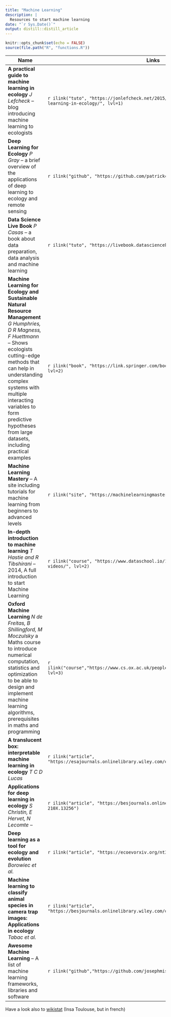 ```yaml
---
title: "Machine Learning"
description: |
  Resources to start machine learning
date: "`r Sys.Date()`"
output: distill::distill_article
---
```


```r
knitr::opts_chunk$set(echo = FALSE)
source(file.path("R", "functions.R"))
```


| Name                                      | Links |
|-------------------------------------------|-------|
|**A practical guide to machine learning in ecology** *J Lefcheck* -- blog introducing machine learning to ecologists|`r ilink("tuto", "https://jonlefcheck.net/2015/02/06/a-practical-guide-to-machine-learning-in-ecology/", lvl=1)`|
|**Deep Learning for Ecology** *P Gray* -- a brief overview of the applications of deep learning to ecology and remote sensing|`r ilink("github", "https://github.com/patrickcgray/deep_learning_ecology", lvl=1)`|
|**Data Science Live Book** *P Casas* -- a book about data preparation, data analysis and machine learning|`r ilink("tuto", "https://livebook.datascienceheroes.com/", lvl=1)`|
|**Machine Learning for Ecology and Sustainable Natural Resource Management** *G Humphries, D R Magness, F Huettmann* -- Shows ecologists cutting-edge methods that can help in understanding complex systems with multiple interacting variables to form predictive hypotheses from large datasets, including practical examples|`r ilink("book", "https://link.springer.com/book/10.1007%2F978-3-319-96978-7", lvl=2)`|
|**Machine Learning Mastery** -- A site including tutorials for machine learning from beginners to advanced levels|`r ilink("site", "https://machinelearningmastery.com/start-here/")`|
|**In-depth introduction to machine learning** *T Hastie and R Tibshirani* -- 2014, A full introduction to start Machine Learning|`r ilink("course", "https://www.dataschool.io/15-hours-of-expert-machine-learning-videos/", lvl=2)`|
|**Oxford Machine Learning** *N de Freitas, B Shillingford, M Moczulsky* a Maths course to introduce numerical computation, statistics and optimization to be able to design and implement machine learning algorithms, prerequisites in maths and programming|`r ilink("course","https://www.cs.ox.ac.uk/people/nando.defreitas/machinelearning/", lvl=3)`|
|**A translucent box: interpretable machine learning in ecology** *T C D Lucas*|`r ilink("article", "https://esajournals.onlinelibrary.wiley.com/doi/full/10.1002/ecm.1422")`|
|**Applications for deep learning in ecology** *S Christin, E Hervet, N Lecomte* -- |`r ilink("article", "https://besjournals.onlinelibrary.wiley.com/doi/10.1111/2041-210X.13256")`|
|**Deep learning as a tool for ecology and evolution** *Borowiec et al.* |`r ilink("article", "https://ecoevorxiv.org/nt3as/")`|
|**Machine learning to classify animal species in camera trap images: Applications in ecology** *Tabac et al.* |`r ilink("article", "https://besjournals.onlinelibrary.wiley.com/doi/full/10.1111/2041-210X.13120")`|
|**Awesome Machine Learning** -- A list of machine learning frameworks, libraries and software|`r ilink("github","https://github.com/josephmisiti/awesome-machine-learning")`| 




Have a look also to [wikistat](https://github.com/wikistat) (Insa Toulouse, but in french)